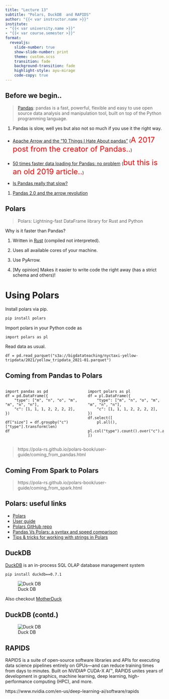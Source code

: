 ```yaml
---
title: "Lecture 13"
subtitle: "Polars, DuckDB  and RAPIDS"
author: "{{< var instructor.name >}}"
institute:
- "{{< var university.name >}}"
- "{{< var course.semester >}}"
format:
  revealjs:
    slide-number: true
    show-slide-number: print
    theme: custom.scss
    transition: fade
    background-transition: fade
    highlight-style: ayu-mirage
    code-copy: true
---
```



## Before we begin..

>[Pandas](https://pandas.pydata.org/): pandas is a fast, powerful, flexible and easy to use open source data analysis and manipulation tool, built on top of the Python programming language.

::: {.incremental}

1. Pandas is slow, well yes but also not so much if you use it the right way.

  - [Apache Arrow and the "10 Things I Hate About pandas"](https://wesmckinney.com/blog/apache-arrow-pandas-internals/) (<font color=red size=5>A 2017 post from the creator of Pandas..</font>)

  - [50 times faster data loading for Pandas: no problem](https://blog.esciencecenter.nl/irregular-data-in-pandas-using-c-88ce311cb9ef) (<font color=red size=5>but this is an old 2019 article..</font>)

  - [Is Pandas really that slow?](https://medium.com/@tommerrissin/is-pandas-really-that-slow-cff4352e4f58)

1. [Pandas 2.0 and the arrow revolution](https://datapythonista.me/blog/pandas-20-and-the-arrow-revolution-part-i)

:::

## Polars

>Polars: Lightning-fast DataFrame library for Rust and Python

Why is it faster than Pandas?

::: {.incremental}

1. Written in [Rust](https://www.rust-lang.org/) (compiled not interpreted).

1. Uses all available cores of your machine.

1. Use PyArrow.

1. [My opinion] Makes it easier to write code the right away (has a strict schema and others)!
:::

# Using Polars

Install polars via pip.

```.bash
pip install polars
```

Import polars in your Python code as

```.python
import polars as pl
```

Read data as usual.

```.python
df = pd.read_parquet("s3a://bigdatateaching/nyctaxi-yellow-tripdata/2021/yellow_tripdata_2021-01.parquet")
```

## Coming from Pandas to Polars

::: columns

::: {.column width="50%"}
```.python
import pandas as pd
df = pd.DataFrame({
    "type": ["m", "n", "o", "m", "m", "n", "n"],
    "c": [1, 1, 1, 2, 2, 2, 2],
})

df["size"] = df.groupby("c")["type"].transform(len)
df
```
:::

::: {.column width="50%"}
```.python
import polars as pl
df = pl.DataFrame({
    "type": ["m", "n", "o", "m", "m", "n", "n"],
    "c": [1, 1, 1, 2, 2, 2, 2],
})
df.select([
    pl.all(),
    pl.col("type").count().over("c").alias("size")
])
```
:::
:::

>https://pola-rs.github.io/polars-book/user-guide/coming_from_pandas.html

## Coming From Spark to Polars

>https://pola-rs.github.io/polars-book/user-guide/coming_from_spark.html

## Polars: useful links

- [Polars](https://github.com/pola-rs/polars)
- [User guide](https://pola-rs.github.io/polars-book/user-guide/)
- [Polars GitHub repo](https://github.com/pola-rs/polars)
- [Pandas Vs Polars: a syntax and speed comparison](https://towardsdatascience.com/pandas-vs-polars-a-syntax-and-speed-comparison-5aa54e27497e)
- [Tips & tricks for working with strings in Polars](https://towardsdatascience.com/tips-and-tricks-for-working-with-strings-in-polars-ec6bb74aeec2)

## DuckDB

[DuckDB](https://duckdb.org/) is an in-process SQL OLAP database management system

```.bash
pip install duckdb==0.7.1
```

![Duck DB](./img/duckdb.png)

Also checkout [MotherDuck](https://motherduck.com/)

## DuckDB (contd.)

![Duck DB](./img/duckdb-not.png)

## RAPIDS

RAPIDS is a suite of open-source software libraries and APIs for executing data science pipelines entirely on GPUs—and can reduce training times from days to minutes. Built on NVIDIA® CUDA-X AI™, RAPIDS unites years of development in graphics, machine learning, deep learning, high-performance computing (HPC), and more.

https://www.nvidia.com/en-us/deep-learning-ai/software/rapids
